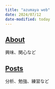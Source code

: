 ```yaml
---
title: "azumaya web"
date: 2024/07/12
date-modified: today
---
```


## [About](/about.html)

興味、関心など

## [Posts](/post.html)

分析、勉強、練習など

